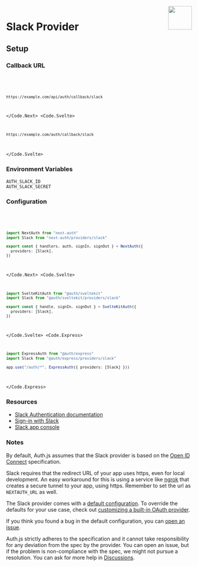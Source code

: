 
<img align="right" src="/img/providers/slack.svg" height="64" width="64" />

# Slack Provider

## Setup

### Callback URL

<Code>
  <Code.Next>

```bash
https://example.com/api/auth/callback/slack
```

  </Code.Next>
  <Code.Svelte>

```bash
https://example.com/auth/callback/slack
```

  </Code.Svelte>
</Code>

### Environment Variables

```
AUTH_SLACK_ID
AUTH_SLACK_SECRET
```

### Configuration

<Code>
  <Code.Next>

```ts filename="/auth.ts"
import NextAuth from "next-auth"
import Slack from "next-auth/providers/slack"

export const { handlers, auth, signIn, signOut } = NextAuth({
  providers: [Slack],
})
```

  </Code.Next>
  <Code.Svelte>

```ts filename="/src/auth.ts"
import SvelteKitAuth from "@auth/sveltekit"
import Slack from "@auth/sveltekit/providers/slack"

export const { handle, signIn, signOut } = SvelteKitAuth({
  providers: [Slack],
})
```

  </Code.Svelte>
  <Code.Express>

```ts filename="/src/app.ts"
import ExpressAuth from "@auth/express"
import Slack from "@auth/express/providers/slack"

app.use("/auth/*", ExpressAuth({ providers: [Slack] }))
```

  </Code.Express>
</Code>

### Resources

- [Slack Authentication documentation](https://api.slack.com/authentication)
- [Sign-in with Slack](https://api.slack.com/docs/sign-in-with-slack)
- [Slack app console](https://api.slack.com/apps)

### Notes

By default, Auth.js assumes that the Slack provider is
based on the [Open ID Connect](https://openid.net/specs/openid-connect-core-1_0.html) specification.

<Callout type="warning">

Slack requires that the redirect URL of your app uses https, even for local development.
An easy workaround for this is using a service like [ngrok](https://ngrok.com/) that creates a secure tunnel to your app, using https. Remember to set the url as `NEXTAUTH_URL` as well.

</Callout>

<Callout>

The Slack provider comes with a [default configuration](https://github.com/nextauthjs/next-auth/blob/main/packages/core/src/providers/slack.ts).
To override the defaults for your use case, check out [customizing a built-in OAuth provider](https://authjs.dev/guides/providers/custom-provider#override-default-options).

</Callout>

If you think you found a bug in the default configuration, you can [open an issue](https://authjs.dev/new/provider-issue).

Auth.js strictly adheres to the specification and it cannot take responsibility for any deviation from
the spec by the provider. You can open an issue, but if the problem is non-compliance with the spec,
we might not pursue a resolution. You can ask for more help in [Discussions](https://authjs.dev/new/github-discussions).
